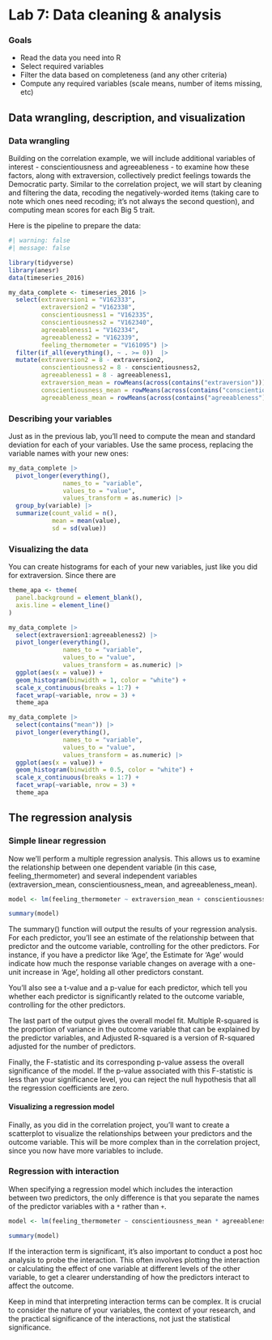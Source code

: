 # Lab 7: Data cleaning & analysis {.unnumbered}

### Goals

- Read the data you need into R
- Select required variables
- Filter the data based on completeness (and any other criteria)
- Compute any required variables (scale means, number of items missing, etc)

## Data wrangling, description, and visualization

### Data wrangling

Building on the correlation example, we will include additional variables of interest - conscientiousness and agreeableness - to examine how these factors, along with extraversion, collectively predict feelings towards the Democratic party. Similar to the correlation project, we will start by cleaning and filtering the data, recoding the negatively-worded items (taking care to note which ones need recoding; it's not always the second question), and computing mean scores for each Big 5 trait.

Here is the pipeline to prepare the data:

```r
#| warning: false
#| message: false

library(tidyverse)
library(anesr)
data(timeseries_2016)

my_data_complete <- timeseries_2016 |> 
  select(extraversion1 = "V162333", 
         extraversion2 = "V162338",
         conscientiousness1 = "V162335", 
         conscientiousness2 = "V162340",
         agreeableness1 = "V162334", 
         agreeableness2 = "V162339",
         feeling_thermometer = "V161095") |> 
  filter(if_all(everything(), ~ . >= 0))  |>
  mutate(extraversion2 = 8 - extraversion2,
         conscientiousness2 = 8 - conscientiousness2,
         agreeableness1 = 8 - agreeableness1,
         extraversion_mean = rowMeans(across(contains("extraversion"))),
         conscientiousness_mean = rowMeans(across(contains("conscientiousness"))),
         agreeableness_mean = rowMeans(across(contains("agreeableness"))))

```


### Describing your variables

Just as in the previous lab, you'll need to compute the mean and standard deviation for each of your variables. Use the same process, replacing the variable names with your new ones:

```r
my_data_complete |>
  pivot_longer(everything(), 
               names_to = "variable", 
               values_to = "value", 
               values_transform = as.numeric) |> 
  group_by(variable) |> 
  summarize(count_valid = n(),
            mean = mean(value), 
            sd = sd(value))

```


### Visualizing the data

You can create histograms for each of your new variables, just like you did for extraversion. Since there are 

```r
theme_apa <- theme(
  panel.background = element_blank(),
  axis.line = element_line()
)
```

```r

my_data_complete |>
  select(extraversion1:agreeableness2) |> 
  pivot_longer(everything(), 
               names_to = "variable", 
               values_to = "value", 
               values_transform = as.numeric) |> 
  ggplot(aes(x = value)) +
  geom_histogram(binwidth = 1, color = "white") +
  scale_x_continuous(breaks = 1:7) +
  facet_wrap(~variable, nrow = 3) +
  theme_apa

```


```r

my_data_complete |>
  select(contains("mean")) |> 
  pivot_longer(everything(), 
               names_to = "variable", 
               values_to = "value", 
               values_transform = as.numeric) |> 
  ggplot(aes(x = value)) +
  geom_histogram(binwidth = 0.5, color = "white") +
  scale_x_continuous(breaks = 1:7) +
  facet_wrap(~variable, nrow = 3) +
  theme_apa

```


## The regression analysis

### Simple linear regression

Now we'll perform a multiple regression analysis. This allows us to examine the relationship between one dependent variable (in this case, feeling_thermometer) and several independent variables (extraversion_mean, conscientiousness_mean, and agreeableness_mean).

```r
model <- lm(feeling_thermometer ~ extraversion_mean + conscientiousness_mean + agreeableness_mean, data = my_data_complete)

summary(model)
```


The summary() function will output the results of your regression analysis. For each predictor, you'll see an estimate of the relationship between that predictor and the outcome variable, controlling for the other predictors. For instance, if you have a predictor like 'Age', the Estimate for 'Age' would indicate how much the response variable changes on average with a one-unit increase in 'Age', holding all other predictors constant.

You'll also see a t-value and a p-value for each predictor, which tell you whether each predictor is significantly related to the outcome variable, controlling for the other predictors.

The last part of the output gives the overall model fit. Multiple R-squared is the proportion of variance in the outcome variable that can be explained by the predictor variables, and Adjusted R-squared is a version of R-squared adjusted for the number of predictors.

Finally, the F-statistic and its corresponding p-value assess the overall significance of the model. If the p-value associated with this F-statistic is less than your significance level, you can reject the null hypothesis that all the regression coefficients are zero.


#### Visualizing a regression model

Finally, as you did in the correlation project, you'll want to create a scatterplot to visualize the relationships between your predictors and the outcome variable. This will be more complex than in the correlation project, since you now have more variables to include.


### Regression with interaction

When specifying a regression model which includes the interaction between two predictors, the only difference is that you separate the names of the predictor variables with a `*` rather than `+`.

```r
model <- lm(feeling_thermometer ~ conscientiousness_mean * agreeableness_mean, data = my_data_complete)

summary(model)
```

If the interaction term is significant, it's also important to conduct a post hoc analysis to probe the interaction. This often involves plotting the interaction or calculating the effect of one variable at different levels of the other variable, to get a clearer understanding of how the predictors interact to affect the outcome.

Keep in mind that interpreting interaction terms can be complex. It is crucial to consider the nature of your variables, the context of your research, and the practical significance of the interactions, not just the statistical significance.

